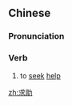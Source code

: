 ==Chinese==
{{zh-forms}}

===Pronunciation===
{{zh-pron
|m=qiúzhù
|c=kau4 zo6
|h=pfs=khiù-chhu
|mn=kiû-chō͘
|cat=v
}}

===Verb===
{{zh-verb}}

# to [[seek]] [[help]]

[[zh:求助]]